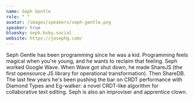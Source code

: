 ```yaml
---
name: Seph Gentle
role: " "
avatar: /images/speakers/seph-gentle.png
speaker: true
bluesky: seph.bsky.social
website: https://josephg.com/
---
```


Seph Gentle has been programming since he was a kid. Programming feels magical when you're young, and he wants to reclaim that feeling. Seph worked Google Wave. When Wave got shut down, he made ShareJS (the first opensource JS library for operational transformation). Then ShareDB. The last few years he's been pushing the bar on CRDT performance with Diamond Types and Eg-walker: a novel CRDT-like algorithm for collaborative text editing. Seph is also an improviser and apprentice clown.
